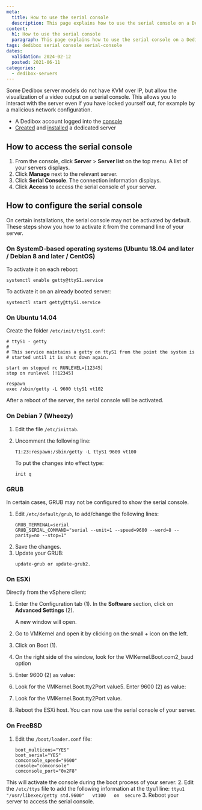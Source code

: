 ```yaml
---
meta:
  title: How to use the serial console
  description: This page explains how to use the serial console on a Dedibox server
content:
  h1: How to use the serial console
  paragraph: This page explains how to use the serial console on a Dedibox server
tags: dedibox serial console serial-console 
dates:
  validation: 2024-02-12
  posted: 2021-06-11
categories:
  - dedibox-servers
---
```


Some Dedibox server models do not have KVM over IP, but allow the visualization of a video output on a serial console. This allows you to interact with the server even if you have locked yourself out, for example by a malicious network configuration.

<Macro id="requirements" />

- A Dedibox account logged into the [console](https://console.online.net/)
- [Created](/dedibox/dedicated-servers/how-to/order-a-server/) and [installed](/dedibox/dedicated-servers/how-to/install-a-server/) a dedicated server

## How to access the serial console

1. From the console, click **Server** > **Server list** on the top menu. A list of your servers displays.
2. Click **Manage** next to the relevant server.
3. Click **Serial Console**. The connection information displays.
    <Lightbox src="scaleway-serial-console.webp" />
4. Click **Access** to access the serial console of your server.
    <Lightbox src="scaleway-serial-console-2.webp" />

## How to configure the serial console

On certain installations, the serial console may not be activated by default. These steps show you how to activate it from the command line of your server.

### On SystemD-based operating systems (Ubuntu 18.04 and later / Debian 8 and later / CentOS)

To activate it on each reboot:

```
systemctl enable getty@ttyS1.service
```

To activate it on an already booted server:

```
systemctl start getty@ttyS1.service
```

### On Ubuntu 14.04

Create the folder `/etc/init/ttyS1.conf`:

```
# ttyS1 - getty
#
# This service maintains a getty on ttyS1 from the point the system is
# started until it is shut down again.

start on stopped rc RUNLEVEL=[12345]
stop on runlevel [!12345]

respawn
exec /sbin/getty -L 9600 ttyS1 vt102
```

After a reboot of the server, the serial console will be activated.


### On Debian 7 (Wheezy)

1. Edit the file `/etc/inittab`.
2. Uncomment the following line:
    ```
    T1:23:respawn:/sbin/getty -L ttyS1 9600 vt100
    ```

    To put the changes into effect type:

    ```
    init q
    ```

### GRUB

In certain cases, GRUB may not be configured to show the serial console.

1. Edit `/etc/default/grub`, to add/change the following lines:
    ```
    GRUB_TERMINAL=serial
    GRUB_SERIAL_COMMAND="serial --unit=1 --speed=9600 --word=8 --parity=no --stop=1"
    ```
2. Save the changes.
3. Update your GRUB:
    ```
    update-grub or update-grub2.
    ```

### On ESXi

Directly from the vSphere client:

<Lightbox src="scaleway-serial-console-esxi.webp" />

1. Enter the Configuration tab (1). In the **Software** section, click on **Advanced Settings** (2).

    A new window will open.
2. Go to VMKernel and open it by clicking on the small + icon on the left.
3. Click on Boot (1).
4. On the right side of the window, look for the VMKernel.Boot.com2_baud option
5. Enter 9600 (2) as value:
    <Lightbox src="scaleway-serial-console-esxi2.webp" />
6. Look for the VMKernel.Boot.tty2Port value5. Enter 9600 (2) as value:
    <Lightbox src="scaleway-serial-console-esxi2.webp" />
6. Look for the VMKernel.Boot.tty2Port value.
8. Reboot the ESXi host. You can now use the serial console of your server.

### On FreeBSD

1. Edit the `/boot/loader.conf` file:
    ```
    boot_multicons="YES"
    boot_serial="YES"
    comconsole_speed="9600"
    console="comconsole"
    comconsole_port="0x2F8"
    ```

  This will activate the console during the boot process of your server.
2. Edit the `/etc/ttys` file to add the following information at the ttyu1 line:
    ```
    ttyu1   "/usr/libexec/getty std.9600"   vt100   on  secure
    ```
3. Reboot your server to access the serial console.



